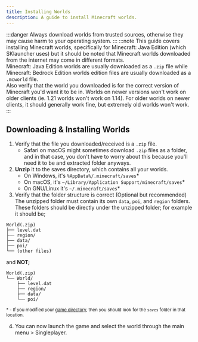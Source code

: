 ```yaml
---
title: Installing Worlds
description: A guide to install Minecraft worlds.
---
```

:::danger
Always download worlds from trusted sources, otherwise they may cause harm to your operating system.
:::
:::note
This guide covers installing Minecraft worlds, specifically for Minecraft: Java Edition (which SKlauncher uses) but it should be noted that Minecraft worlds downloaded from the internet may come in different formats.\
Minecraft: Java Edition worlds are usually downloaded as a `.zip` file while Minecraft: Bedrock Edition worlds edition files are usually downloaded as a `.mcworld` file.\
Also verify that the world you downloaded is for the correct version of Minecraft you'd want it to be in. Worlds on newer versions won't work on older clients (ie. 1.21 worlds won't work on 1.14). For older worlds on newer clients, it should generally work fine, but extremely old worlds won't work.
:::
## Downloading & Installing Worlds
1. Verify that the file you downloaded/received is a `.zip` file.
    - Safari on macOS might sometimes download `.zip` files as a folder, and in that case, you don't have to worry about this because you'll need it to be and extracted folder anyways.
2. **Unzip** it to the saves directory, which contains all your worlds.
   - On Windows, it's `%AppData%/.minecraft/saves`*
   - On macOS, it's `~/Library/Application Support/minecraft/saves`*
   - On GNU/Linux it's `~/.minecraft/saves`*
3. Verify that the folder structure is correct (Optional but recommended)\
The unzipped folder must contain its own `data`, `poi`, and `region` folders.\
These folders should be directly under the unzipped folder; for example it should be;
```
World(.zip)
├── level.dat
├── region/
├── data/
├── poi/
└── (other files)
```
and **NOT;**
```
World(.zip)
└── World/
    ├── level.dat
    ├── region/
    ├── data/
    └── poi/
```

<small>\* - If you modified your [game directory](/faq/launcher-related#how-does-game-directory-work), then you should look for the `saves` folder in that location.</small>

4. You can now launch the game and select the world through the main menu > Singleplayer.
